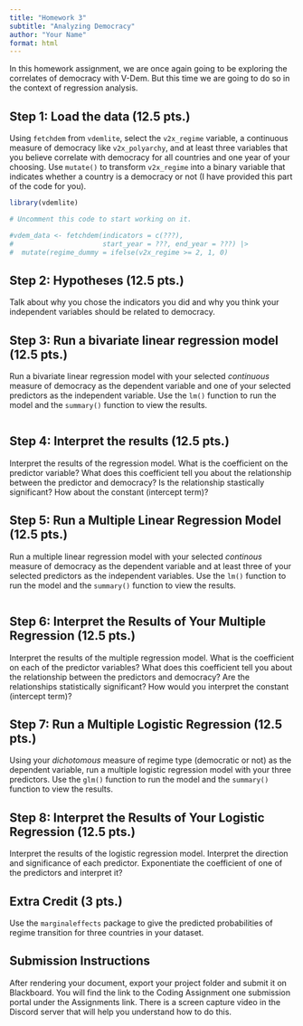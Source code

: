 ```yaml
---
title: "Homework 3"
subtitle: "Analyzing Democracy"
author: "Your Name"
format: html
---
```


In this homework assignment, we are once again going to be exploring the correlates of democracy with V-Dem. But this time we are going to do so in the context of regression analysis. 

## Step 1: Load the data (12.5 pts.)

Using `fetchdem` from `vdemlite`, select the `v2x_regime` variable, a continuous measure of democracy like `v2x_polyarchy`, and at least three variables that you believe correlate with democracy for all countries and one year of your choosing. Use `mutate()` to transform `v2x_regime` into a binary variable that indicates whether a country is a democracy or not (I have provided this part of the code for you).


```r
library(vdemlite)

# Uncomment this code to start working on it.

#vdem_data <- fetchdem(indicators = c(???),
#                      start_year = ???, end_year = ???) |>
#  mutate(regime_dummy = ifelse(v2x_regime >= 2, 1, 0)
```

## Step 2: Hypotheses (12.5 pts.)

Talk about why you chose the indicators you did and why you think your independent variables should be related to democracy. 

## Step 3: Run a bivariate linear regression model (12.5 pts.)

Run a bivariate linear regression model with your selected *continuous* measure of democracy as the dependent variable and one of your selected predictors as the independent variable. Use the `lm()` function to run the model and the `summary()` function to view the results. 

```r

```

## Step 4: Interpret the results (12.5 pts.)

Interpret the results of the regression model. What is the coefficient on the predictor variable? What does this coefficient tell you about the relationship between the predictor and democracy? Is the relationship stastically significant? How about the constant (intercept term)?

## Step 5: Run a Multiple Linear Regression Model (12.5 pts.)

Run a multiple linear regression model with your selected *continous* measure of democracy as the dependent variable and at least three of your selected predictors as the independent variables. Use the `lm()` function to run the model and the `summary()` function to view the results. 

```r

```

## Step 6: Interpret the Results of Your Multiple Regression (12.5 pts.)

Interpret the results of the multiple regression model. What is the coefficient on each of the predictor variables? What does this coefficient tell you about the relationship between the predictors and democracy? Are the relationships statistically significant? How would you interpret the constant (intercept term)?

## Step 7: Run a Multiple Logistic Regression (12.5 pts.)

Using your *dichotomous* measure of regime type (democratic or not) as the dependent variable, run a multiple logistic regression model with your three predictors. Use the `glm()` function to run the model and the `summary()` function to view the results. 

## Step 8: Interpret the Results of Your Logistic Regression (12.5 pts.)

Interpret the results of the logistic regression model. Interpret the direction and significance of each predictor. Exponentiate the coefficient of one of the predictors and interpret it? 

## Extra Credit (3 pts.)

Use the `marginaleffects` package to give the predicted probabilities of regime transition for three countries in your dataset.

::: {.callout-important}
## Submission Instructions

After rendering your document, export your project folder and submit it on Blackboard. You will find the link to the Coding Assignment one submission portal under the Assignments link. There is a screen capture video in the Discord server that will help you understand how to do this.
:::




